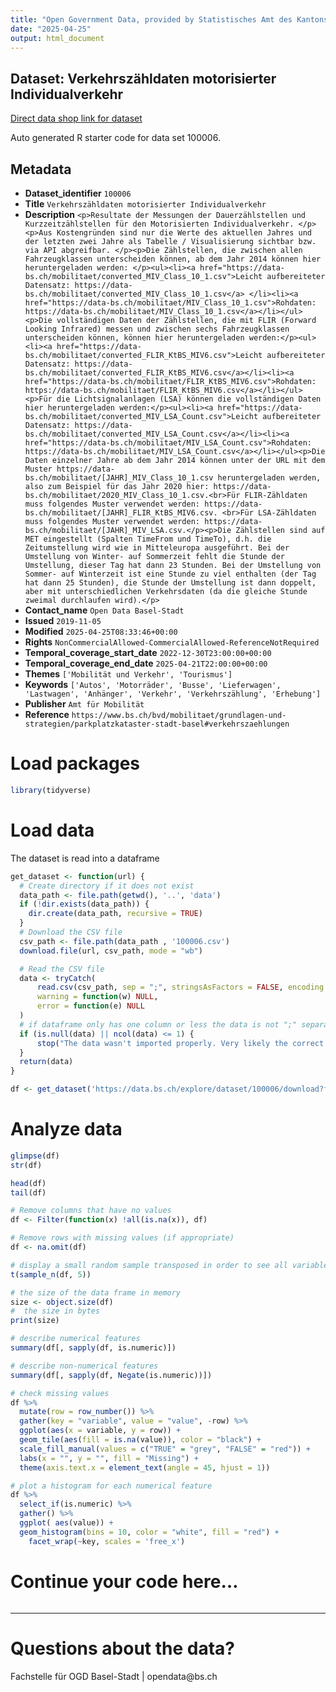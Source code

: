 ```yaml
---
title: "Open Government Data, provided by Statistisches Amt des Kantons Basel-Stadt - Fachstelle OGD"
date: "2025-04-25"
output: html_document
---
```


## Dataset: Verkehrszähldaten motorisierter Individualverkehr

[Direct data shop link for dataset](https://data.bs.ch/explore/dataset/100006)

Auto generated R starter code for data set 100006.

## Metadata

- **Dataset_identifier** `100006`
- **Title** `Verkehrszähldaten motorisierter Individualverkehr`
- **Description** `<p>Resultate der Messungen der Dauerzählstellen und Kurzzeitzählstellen für den Motorisierten Individualverkehr. </p><p>Aus Kostengründen sind nur die Werte des aktuellen Jahres und der letzten zwei Jahre als Tabelle / Visualisierung sichtbar bzw. via API abgreifbar. </p><p>Die Zählstellen, die zwischen allen Fahrzeugklassen unterscheiden können, ab dem Jahr 2014 können hier heruntergeladen werden: </p><ul><li><a href="https://data-bs.ch/mobilitaet/converted_MIV_Class_10_1.csv">Leicht aufbereiteter Datensatz: https://data-bs.ch/mobilitaet/converted_MIV_Class_10_1.csv</a> </li><li><a href="https://data-bs.ch/mobilitaet/MIV_Class_10_1.csv">Rohdaten: https://data-bs.ch/mobilitaet/MIV_Class_10_1.csv</a></li></ul><p>Die vollständigen Daten der Zählstellen, die mit FLIR (Forward Looking Infrared) messen und zwischen sechs Fahrzeugklassen unterscheiden können, können hier heruntergeladen werden:</p><ul><li><a href="https://data-bs.ch/mobilitaet/converted_FLIR_KtBS_MIV6.csv">Leicht aufbereiteter Datensatz: https://data-bs.ch/mobilitaet/converted_FLIR_KtBS_MIV6.csv</a></li><li><a href="https://data-bs.ch/mobilitaet/FLIR_KtBS_MIV6.csv">Rohdaten: https://data-bs.ch/mobilitaet/FLIR_KtBS_MIV6.csv</a></li></ul><p>Für die Lichtsignalanlagen (LSA) können die vollständigen Daten hier heruntergeladen werden:</p><ul><li><a href="https://data-bs.ch/mobilitaet/converted_MIV_LSA_Count.csv">Leicht aufbereiteter Datensatz: https://data-bs.ch/mobilitaet/converted_MIV_LSA_Count.csv</a></li><li><a href="https://data-bs.ch/mobilitaet/MIV_LSA_Count.csv">Rohdaten: https://data-bs.ch/mobilitaet/MIV_LSA_Count.csv</a></li></ul><p>Die Daten einzelner Jahre ab dem Jahr 2014 können unter der URL mit dem Muster https://data-bs.ch/mobilitaet/[JAHR]_MIV_Class_10_1.csv heruntergeladen werden, also zum Beispiel für das Jahr 2020 hier: https://data-bs.ch/mobilitaet/2020_MIV_Class_10_1.csv.<br>Für FLIR-Zähldaten muss folgendes Muster verwendet werden: https://data-bs.ch/mobilitaet/[JAHR]_FLIR_KtBS_MIV6.csv. <br>Für LSA-Zähldaten muss folgendes Muster verwendet werden: https://data-bs.ch/mobilitaet/[JAHR]_MIV_LSA.csv.</p><p>Die Zählstellen sind auf MET eingestellt (Spalten TimeFrom und TimeTo), d.h. die Zeitumstellung wird wie in Mitteleuropa ausgeführt. Bei der Umstellung von Winter- auf Sommerzeit fehlt die Stunde der Umstellung, dieser Tag hat dann 23 Stunden. Bei der Umstellung von Sommer- auf Winterzeit ist eine Stunde zu viel enthalten (der Tag hat dann 25 Stunden), die Stunde der Umstellung ist dann doppelt, aber mit unterschiedlichen Verkehrsdaten (da die gleiche Stunde zweimal durchlaufen wird).</p>`
- **Contact_name** `Open Data Basel-Stadt`
- **Issued** `2019-11-05`
- **Modified** `2025-04-25T08:33:46+00:00`
- **Rights** `NonCommercialAllowed-CommercialAllowed-ReferenceNotRequired`
- **Temporal_coverage_start_date** `2022-12-30T23:00:00+00:00`
- **Temporal_coverage_end_date** `2025-04-21T22:00:00+00:00`
- **Themes** `['Mobilität und Verkehr', 'Tourismus']`
- **Keywords** `['Autos', 'Motorräder', 'Busse', 'Lieferwagen', 'Lastwagen', 'Anhänger', 'Verkehr', 'Verkehrszählung', 'Erhebung']`
- **Publisher** `Amt für Mobilität`
- **Reference** `https://www.bs.ch/bvd/mobilitaet/grundlagen-und-strategien/parkplatzkataster-stadt-basel#verkehrszaehlungen`


# Load packages

```r

library(tidyverse)
```

# Load data

The dataset is read into a dataframe

```r
get_dataset <- function(url) {
  # Create directory if it does not exist
  data_path <- file.path(getwd(), '..', 'data')
  if (!dir.exists(data_path)) {
    dir.create(data_path, recursive = TRUE)
  }
  # Download the CSV file
  csv_path <- file.path(data_path , '100006.csv')
  download.file(url, csv_path, mode = "wb")

  # Read the CSV file
  data <- tryCatch(
      read.csv(csv_path, sep = ";", stringsAsFactors = FALSE, encoding = "UTF-8"),
      warning = function(w) NULL,
      error = function(e) NULL
  )
  # if dataframe only has one column or less the data is not ";" separated
  if (is.null(data) || ncol(data) <= 1) {
      stop("The data wasn't imported properly. Very likely the correct separator couldn't be found.\nPlease check the dataset manually and adjust the code.")
  }
  return(data)
}
```

```r

df <- get_dataset('https://data.bs.ch/explore/dataset/100006/download?format=csv&timezone=Europe%2FZurich')

```

# Analyze data

```r

glimpse(df)
str(df)

head(df)
tail(df)

```

```r
# Remove columns that have no values
df <- Filter(function(x) !all(is.na(x)), df)

# Remove rows with missing values (if appropriate)
df <- na.omit(df)
```

```r
# display a small random sample transposed in order to see all variables
t(sample_n(df, 5))
```

```r
# the size of the data frame in memory
size <- object.size(df)
#  the size in bytes
print(size)
```

```r
# describe numerical features
summary(df[, sapply(df, is.numeric)])
```

```r
# describe non-numerical features
summary(df[, sapply(df, Negate(is.numeric))])
```

```r
# check missing values
df %>%
  mutate(row = row_number()) %>%
  gather(key = "variable", value = "value", -row) %>%
  ggplot(aes(x = variable, y = row)) +
  geom_tile(aes(fill = is.na(value)), color = "black") +
  scale_fill_manual(values = c("TRUE" = "grey", "FALSE" = "red")) +
  labs(x = "", y = "", fill = "Missing") +
  theme(axis.text.x = element_text(angle = 45, hjust = 1))
```

```r
# plot a histogram for each numerical feature
df %>%
  select_if(is.numeric) %>%
  gather() %>%
  ggplot( aes(value)) +
  geom_histogram(bins = 10, color = "white", fill = "red") +
    facet_wrap(~key, scales = 'free_x')
```

# Continue your code here...

```r

```
------------------------------------------------------------------------

# Questions about the data?

Fachstelle für OGD Basel-Stadt | opendata@bs.ch
